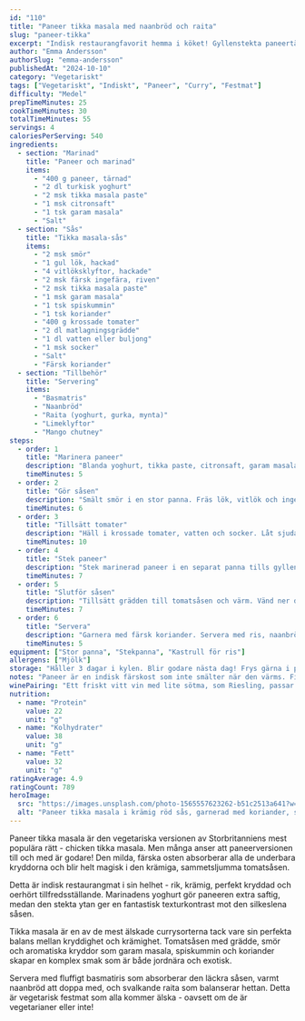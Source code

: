 ```yaml
---
id: "110"
title: "Paneer tikka masala med naanbröd och raita"
slug: "paneer-tikka"
excerpt: "Indisk restaurangfavorit hemma i köket! Gyllenstekta paneertärningar i kryddig, krämig tomatsås. Vegetarisk comfort food deluxe!"
author: "Emma Andersson"
authorSlug: "emma-andersson"
publishedAt: "2024-10-10"
category: "Vegetariskt"
tags: ["Vegetariskt", "Indiskt", "Paneer", "Curry", "Festmat"]
difficulty: "Medel"
prepTimeMinutes: 25
cookTimeMinutes: 30
totalTimeMinutes: 55
servings: 4
caloriesPerServing: 540
ingredients:
  - section: "Marinad"
    title: "Paneer och marinad"
    items:
      - "400 g paneer, tärnad"
      - "2 dl turkisk yoghurt"
      - "2 msk tikka masala paste"
      - "1 msk citronsaft"
      - "1 tsk garam masala"
      - "Salt"
  - section: "Sås"
    title: "Tikka masala-sås"
    items:
      - "2 msk smör"
      - "1 gul lök, hackad"
      - "4 vitlöksklyftor, hackade"
      - "2 msk färsk ingefära, riven"
      - "2 msk tikka masala paste"
      - "1 msk garam masala"
      - "1 tsk spiskummin"
      - "1 tsk koriander"
      - "400 g krossade tomater"
      - "2 dl matlagningsgrädde"
      - "1 dl vatten eller buljong"
      - "1 msk socker"
      - "Salt"
      - "Färsk koriander"
  - section: "Tillbehör"
    title: "Servering"
    items:
      - "Basmatris"
      - "Naanbröd"
      - "Raita (yoghurt, gurka, mynta)"
      - "Limeklyftor"
      - "Mango chutney"
steps:
  - order: 1
    title: "Marinera paneer"
    description: "Blanda yoghurt, tikka paste, citronsaft, garam masala och salt. Vänd ner paneertärningarna. Marinera minst 20 minuter, gärna längre."
    timeMinutes: 5
  - order: 2
    title: "Gör såsen"
    description: "Smält smör i en stor panna. Fräs lök, vitlök och ingefära i 5 minuter. Tillsätt alla kryddor och fräs 1 minut."
    timeMinutes: 6
  - order: 3
    title: "Tillsätt tomater"
    description: "Häll i krossade tomater, vatten och socker. Låt sjuda i 10 minuter. Mixa till slät sås eller låt vara grövre."
    timeMinutes: 10
  - order: 4
    title: "Stek paneer"
    description: "Stek marinerad paneer i en separat panna tills gyllene på alla sidor, ca 5-7 minuter."
    timeMinutes: 7
  - order: 5
    title: "Slutför såsen"
    description: "Tillsätt grädden till tomatsåsen och värm. Vänd ner den stekta paneeren. Låt sjuda 5 minuter. Smaka av."
    timeMinutes: 7
  - order: 6
    title: "Servera"
    description: "Garnera med färsk koriander. Servera med ris, naanbröd, raita och limeklyftor."
    timeMinutes: 5
equipment: ["Stor panna", "Stekpanna", "Kastrull för ris"]
allergens: ["Mjölk"]
storage: "Håller 3 dagar i kylen. Blir godare nästa dag! Frys gärna i portioner."
notes: "Paneer är en indisk färskost som inte smälter när den värms. Finns i välsorterade livsmedelsbutiker. För vegansk version: Byt paneer mot tofu och grädde mot kokosmjölk. Tikka masala paste finns färdig, eller gör egen blandning av kryddor."
winePairing: "Ett friskt vitt vin med lite sötma, som Riesling, passar perfekt."
nutrition:
  - name: "Protein"
    value: 22
    unit: "g"
  - name: "Kolhydrater"
    value: 38
    unit: "g"
  - name: "Fett"
    value: 32
    unit: "g"
ratingAverage: 4.9
ratingCount: 789
heroImage:
  src: "https://images.unsplash.com/photo-1565557623262-b51c2513a641?w=1200&q=80"
  alt: "Paneer tikka masala i krämig röd sås, garnerad med koriander, serverad med ris och naanbröd"
---
```


Paneer tikka masala är den vegetariska versionen av Storbritanniens mest populära rätt - chicken tikka masala. Men många anser att paneerversionen till och med är godare! Den milda, färska osten absorberar alla de underbara kryddorna och blir helt magisk i den krämiga, sammetsljumma tomatsåsen.

Detta är indisk restaurangmat i sin helhet - rik, krämig, perfekt kryddad och oerhört tillfredsställande. Marinadens yoghurt gör paneeren extra saftig, medan den stekta ytan ger en fantastisk textur­kontrast mot den silkeslena såsen.

Tikka masala är en av de mest älskade currysorterna tack vare sin perfekta balans mellan kryddighet och krämighet. Tomatsåsen med grädde, smör och aromatiska kryddor som garam masala, spiskummin och koriander skapar en komplex smak som är både jordnära och exotisk.

Servera med fluffigt basmatiris som absorberar den läckra såsen, varmt naanbröd att doppa med, och svalkande raita som balanserar hettan. Detta är vegetarisk festmat som alla kommer älska - oavsett om de är vegetarianer eller inte!

